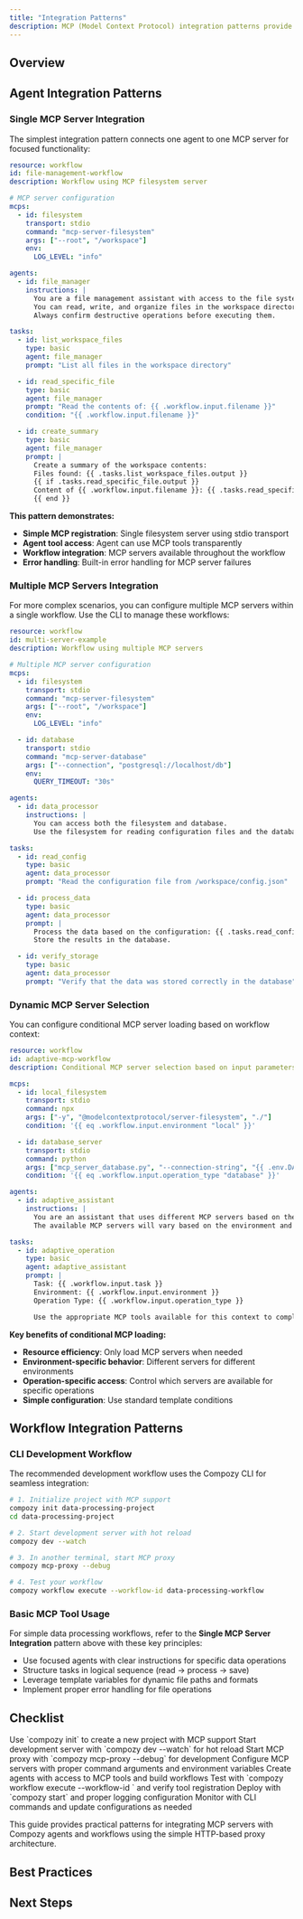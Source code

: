 ```yaml
---
title: "Integration Patterns"
description: MCP (Model Context Protocol) integration patterns provide proven approaches for connecting external tools and services with Compozy agents and workflows. This guide covers common patterns, best practices, and implementation strategies for building robust MCP integrations using Compozy's simple HTTP-based architecture.
---
```


## Overview

<FeatureCardList cols={2} size="default">
  <FeatureCard
    title="Agent Integration"
    description="Connect AI agents directly to MCP servers for intelligent tool usage"
    icon="BrainCircuit"
  />
  <FeatureCard
    title="Workflow Integration"
    description="Use MCP servers within workflow task orchestration"
    icon="Workflow"
  />
  <FeatureCard
    title="Multi-Server Configuration"
    description="Configure multiple MCP servers for different capabilities"
    icon="Users"
  />
  <FeatureCard
    title="External Tool Integration"
    description="Connect external tools through MCP protocol adapters"
    icon="Link2"
  />
</FeatureCardList>

## Agent Integration Patterns

### Single MCP Server Integration

The simplest integration pattern connects one agent to one MCP server for focused functionality:

```yaml title="workflow-with-mcp.yaml"
resource: workflow
id: file-management-workflow
description: Workflow using MCP filesystem server

# MCP server configuration
mcps:
  - id: filesystem
    transport: stdio
    command: "mcp-server-filesystem"
    args: ["--root", "/workspace"]
    env:
      LOG_LEVEL: "info"

agents:
  - id: file_manager
    instructions: |
      You are a file management assistant with access to the file system.
      You can read, write, and organize files in the workspace directory.
      Always confirm destructive operations before executing them.

tasks:
  - id: list_workspace_files
    type: basic
    agent: file_manager
    prompt: "List all files in the workspace directory"

  - id: read_specific_file
    type: basic
    agent: file_manager
    prompt: "Read the contents of: {{ .workflow.input.filename }}"
    condition: "{{ .workflow.input.filename }}"

  - id: create_summary
    type: basic
    agent: file_manager
    prompt: |
      Create a summary of the workspace contents:
      Files found: {{ .tasks.list_workspace_files.output }}
      {{ if .tasks.read_specific_file.output }}
      Content of {{ .workflow.input.filename }}: {{ .tasks.read_specific_file.output }}
      {{ end }}
```

**This pattern demonstrates:**
- **Simple MCP registration**: Single filesystem server using stdio transport
- **Agent tool access**: Agent can use MCP tools transparently
- **Workflow integration**: MCP servers available throughout the workflow
- **Error handling**: Built-in error handling for MCP server failures

### Multiple MCP Servers Integration

For more complex scenarios, you can configure multiple MCP servers within a single workflow. Use the CLI to manage these workflows:

```yaml title="multi-server-workflow.yaml"
resource: workflow
id: multi-server-example
description: Workflow using multiple MCP servers

# Multiple MCP server configuration
mcps:
  - id: filesystem
    transport: stdio
    command: "mcp-server-filesystem"
    args: ["--root", "/workspace"]
    env:
      LOG_LEVEL: "info"

  - id: database
    transport: stdio
    command: "mcp-server-database"
    args: ["--connection", "postgresql://localhost/db"]
    env:
      QUERY_TIMEOUT: "30s"

agents:
  - id: data_processor
    instructions: |
      You can access both the filesystem and database.
      Use the filesystem for reading configuration files and the database for storing results.

tasks:
  - id: read_config
    type: basic
    agent: data_processor
    prompt: "Read the configuration file from /workspace/config.json"

  - id: process_data
    type: basic
    agent: data_processor
    prompt: |
      Process the data based on the configuration: {{ .tasks.read_config.output }}
      Store the results in the database.

  - id: verify_storage
    type: basic
    agent: data_processor
    prompt: "Verify that the data was stored correctly in the database"
```

### Dynamic MCP Server Selection

You can configure conditional MCP server loading based on workflow context:

```yaml
resource: workflow
id: adaptive-mcp-workflow
description: Conditional MCP server selection based on input parameters

mcps:
  - id: local_filesystem
    transport: stdio
    command: npx
    args: ["-y", "@modelcontextprotocol/server-filesystem", "./"]
    condition: '{{ eq .workflow.input.environment "local" }}'

  - id: database_server
    transport: stdio
    command: python
    args: ["mcp_server_database.py", "--connection-string", "{{ .env.DATABASE_URL }}"]
    condition: '{{ eq .workflow.input.operation_type "database" }}'

agents:
  - id: adaptive_assistant
    instructions: |
      You are an assistant that uses different MCP servers based on the task context.
      The available MCP servers will vary based on the environment and operation type.

tasks:
  - id: adaptive_operation
    type: basic
    agent: adaptive_assistant
    prompt: |
      Task: {{ .workflow.input.task }}
      Environment: {{ .workflow.input.environment }}
      Operation Type: {{ .workflow.input.operation_type }}

      Use the appropriate MCP tools available for this context to complete the task.
```

**Key benefits of conditional MCP loading:**
- **Resource efficiency**: Only load MCP servers when needed
- **Environment-specific behavior**: Different servers for different environments
- **Operation-specific access**: Control which servers are available for specific operations
- **Simple configuration**: Use standard template conditions

## Workflow Integration Patterns

### CLI Development Workflow

The recommended development workflow uses the Compozy CLI for seamless integration:

```bash
# 1. Initialize project with MCP support
compozy init data-processing-project
cd data-processing-project

# 2. Start development server with hot reload
compozy dev --watch

# 3. In another terminal, start MCP proxy
compozy mcp-proxy --debug

# 4. Test your workflow
compozy workflow execute --workflow-id data-processing-workflow
```

### Basic MCP Tool Usage

For simple data processing workflows, refer to the **Single MCP Server Integration** pattern above with these key principles:

- Use focused agents with clear instructions for specific data operations
- Structure tasks in logical sequence (read → process → save)
- Leverage template variables for dynamic file paths and formats
- Implement proper error handling for file operations

## Checklist

<List>
  <ListItem title="Project Setup" icon="Rocket">
    Use `compozy init` to create a new project with MCP support
  </ListItem>
  <ListItem title="Development Environment" icon="Code">
    Start development server with `compozy dev --watch` for hot reload
  </ListItem>
  <ListItem title="MCP Proxy Setup" icon="Settings">
    Start MCP proxy with `compozy mcp-proxy --debug` for development
  </ListItem>
  <ListItem title="Configuration Phase" icon="Settings">
    Configure MCP servers with proper command arguments and environment variables
  </ListItem>
  <ListItem title="Implementation Phase" icon="Code">
    Create agents with access to MCP tools and build workflows
  </ListItem>
  <ListItem title="Testing Phase" icon="CheckCircle">
    Test with `compozy workflow execute --workflow-id <id>` and verify tool registration
  </ListItem>
  <ListItem title="Deployment Phase" icon="Cloud">
    Deploy with `compozy start` and proper logging configuration
  </ListItem>
  <ListItem title="Maintenance Phase" icon="RefreshCw">
    Monitor with CLI commands and update configurations as needed
  </ListItem>
</List>

This guide provides practical patterns for integrating MCP servers with Compozy agents and workflows using the simple HTTP-based proxy architecture.

## Best Practices

<FeatureCardList cols={2} size="default">
  <FeatureCard
    title="Simple Configuration"
    description="Use clear MCP server commands with proper arguments and environment variables"
    icon="Settings"
  />
  <FeatureCard
    title="Error Handling"
    description="Handle MCP server failures gracefully with clear error messages"
    icon="Shield"
  />
  <FeatureCard
    title="Environment Management"
    description="Use environment variables for configuration and secrets"
    icon="Key"
  />
  <FeatureCard
    title="Transport Selection"
    description="Choose appropriate transport (stdio or SSE) based on MCP server capabilities"
    icon="Network"
  />
  <FeatureCard
    title="Tool Organization"
    description="Structure your MCP tools for easy discovery and maintenance"
    icon="FolderOpen"
  />
  <FeatureCard
    title="Testing Strategy"
    description="Test MCP integrations with realistic data and scenarios"
    icon="CheckCircle"
  />
</FeatureCardList>

## Next Steps

<ReferenceCardList>
  <ReferenceCard
    title="MCP Overview"
    description="Learn about MCP architecture and core concepts"
    href="/docs/core/mcp/overview"
    icon="BookOpen"
  />
</ReferenceCardList>
